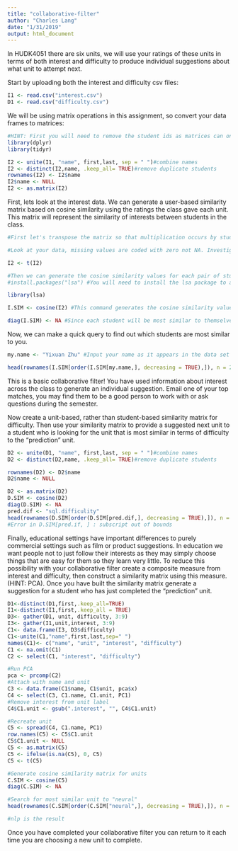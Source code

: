```yaml
---
title: "collaborative-filter"
author: "Charles Lang"
date: "1/31/2019"
output: html_document
---
```


In HUDK4051 there are six units, we will use your ratings of these units in terms of both interest and difficulty to produce individual suggestions about what unit to attempt next.

Start by uploading both the interest and difficulty csv files:
```r
I1 <- read.csv("interest.csv")
D1 <- read.csv("difficulty.csv")
```

We will be using matrix operations in this assignment, so convert your data frames to matrices:
```r
#HINT: First you will need to remove the student ids as matrices can only contain one data type. You will then need to rename your row names with the student ids.
library(dplyr)
library(tidyr)

I2 <- unite(I1, "name", first,last, sep = " ")#combine names
I2 <- distinct(I2,name, .keep_all= TRUE)#remove duplicate students
rownames(I2) <- I2$name
I2$name <- NULL
I2 <- as.matrix(I2)

```

First, lets look at the interest data. We can generate a user-based similarity matrix based on cosine similarity using the ratings the class gave each unit. This matrix will represent the similarity of interests between students in the class.
```r
#First let's transpose the matrix so that multiplication occurs by students rather than units.

#Look at your data, missing values are coded with zero not NA. Investigate cosine similarity and decide whether your missing values should be coded with zeros or NAs. Explain your choice.

I2 <- t(I2)

#Then we can generate the cosine similarity values for each pair of students
#install.packages("lsa") #You will need to install the lsa package to access the cosine command.

library(lsa)

I.SIM <- cosine(I2) #This command generates the cosine similarity values as a new matrix. Click on I.SIM in the Global Environment pane to see what it looks like.

diag(I.SIM) <- NA #Since each student will be most similar to themselves we want to remove that information
```

Now, we can make a quick query to find out which students are most similar to you. 
```r
my.name <- "Yixuan Zhu" #Input your name as it appears in the data set

head(rownames(I.SIM[order(I.SIM[my.name,], decreasing = TRUE),]), n = 2) #This code orders the column of the matrix corresponding to your UNI according to similarity and returns the top two UNI ids for the students who's interests are most similar to yours
```

This is a basic collaborative filter! You have used information about interest across the class to generate an individual suggestion. Email one of your top matches, you may find them to be a good person to work with or ask questions during the semester.

Now create a unit-based, rather than student-based similarity matrix for difficulty. Then use your similarity matrix to provide a suggested next unit to a student who is looking for the unit that is most similar in terms of difficulty to the "prediction" unit. 
```r
D2 <- unite(D1, "name", first,last, sep = " ")#combine names
D2 <- distinct(D2,name, .keep_all= TRUE)#remove duplicate students

rownames(D2) <- D2$name
D2$name <- NULL

D2 <- as.matrix(D2)
D.SIM <- cosine(D2)
diag(D.SIM) <- NA
pred.dif <- "sql.difficulity"
head(rownames(D.SIM[order(D.SIM[pred.dif,], decreasing = TRUE),]), n = 1) 
#Error in D.SIM[pred.if, ] : subscript out of bounds
```

Finally, educational settings have important differences to purely commercial settings such as film or product suggestions. In education we want people not to just follow their interests as they may simply choose things that are easy for them so they learn very little. To reduce this possibility with your collaborative filter create a composite measure from interest and difficulty, then construct a similarity matrix using this measure. (HINT: PCA). Once you have built the similarity matrix generate a suggestion for a student who has just completed the "prediction" unit.

```r
D1<-distinct(D1,first,.keep_all=TRUE)
I1<-distinct(I1,first,.keep_all = TRUE)
D3<- gather(D1, unit, difficulty, 3:9)
I3<- gather(I1,unit,interest, 3:9)
C1<- data.frame(I3, D3$difficulty)
C1<-unite(C1,"name",first,last,sep=" ")
names(C1)<- c("name", "unit", "interest", "difficulty")
C1 <- na.omit(C1)
C2 <- select(C1, "interest", "difficulty")

#Run PCA
pca <- prcomp(C2)
#Attach with name and unit
C3 <- data.frame(C1$name, C1$unit, pca$x)
C4 <- select(C3, C1.name, C1.unit, PC1)
#Remove interest from unit label
C4$C1.unit <- gsub(".interest", "", C4$C1.unit) 

#Recreate unit
C5 <- spread(C4, C1.name, PC1)
row.names(C5) <- C5$C1.unit
C5$C1.unit <- NULL
C5 <- as.matrix(C5)
C5 <- ifelse(is.na(C5), 0, C5)
C5 <- t(C5)

#Generate cosine similarity matrix for units
C.SIM <- cosine(C5)
diag(C.SIM) <- NA

#Search for most similar unit to "neural"
head(rownames(C.SIM[order(C.SIM["neural",], decreasing = TRUE),]), n = 1)

#nlp is the result

```

Once you have completed your collaborative filter you can return to it each time you are choosing a new unit to complete.
